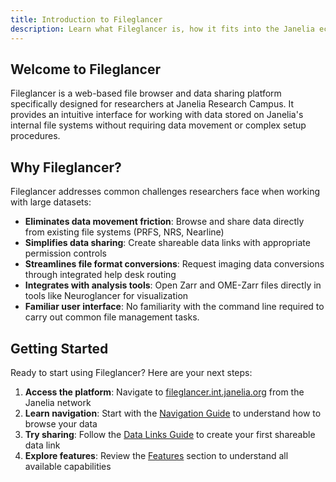 ```yaml
---
title: Introduction to Fileglancer
description: Learn what Fileglancer is, how it fits into the Janelia ecosystem, and what you can accomplish with it.
---
```



## Welcome to Fileglancer

Fileglancer is a web-based file browser and data sharing platform specifically designed for researchers at Janelia Research Campus. It provides an intuitive interface for working with data stored on Janelia's internal file systems without requiring data movement or complex setup procedures.

<StyledImage
lightSrc={lightFgHome}
darkSrc={darkFgHome}
alt="Screenshot of the Fileglancer homepage, showing the locations sidebar, properties panel, and main dashboard."
/>

## Why Fileglancer?

Fileglancer addresses common challenges researchers face when working with large datasets:

- **Eliminates data movement friction**: Browse and share data directly from existing file systems (PRFS, NRS, Nearline)
- **Simplifies data sharing**: Create shareable data links with appropriate permission controls
- **Streamlines file format conversions**: Request imaging data conversions through integrated help desk routing
- **Integrates with analysis tools**: Open Zarr and OME-Zarr files directly in tools like Neuroglancer for visualization
- **Familiar user interface**: No familiarity with the command line required to carry out common file management tasks.

## Getting Started

Ready to start using Fileglancer? Here are your next steps:

1. **Access the platform**: Navigate to [fileglancer.int.janelia.org](https://fileglancer.int.janelia.org) from the Janelia network
2. **Learn navigation**: Start with the [Navigation Guide](../../workflows/navigation/) to understand how to browse your data
3. **Try sharing**: Follow the [Data Links Guide](../../workflows/data-links/) to create your first shareable data link
4. **Explore features**: Review the [Features](../../features/file-browser/) section to understand all available capabilities